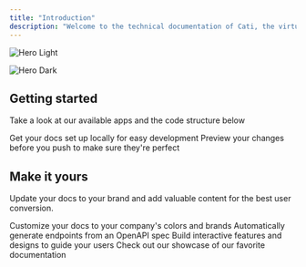 ```yaml
---
title: "Introduction"
description: "Welcome to the technical documentation of Cati, the virtual assistant designed for the elderly"
---
```


<img
  className="block dark:hidden"
  src="/banner_demo_1.png"
  alt="Hero Light"
  title={true}
/>

<img
  className="hidden dark:block"
  src="/images/hero-dark.png"
  alt="Hero Dark"
/>

## Getting started

Take a look at our available apps and the code structure below

<CardGroup cols={2}>
  <Card title="Frontend" icon="tablet-button" href="https://mintlify.com/docs/frontend">
    Get your docs set up locally for easy development
  </Card>
  <Card title="Backend" icon="server" href="https://mintlify.com/docs/backend">
    Preview your changes before you push to make sure they're perfect
  </Card>
</CardGroup>

## Make it yours

Update your docs to your brand and add valuable content for the best user conversion.

<CardGroup cols={2}>
  <Card title="Customize Style" icon="palette" href="https://mintlify.com/docs/settings/global">
    Customize your docs to your company's colors and brands
  </Card>
  <Card title="Reference APIs" icon="code" href="https://mintlify.com/docs/api-playground/openapi">
    Automatically generate endpoints from an OpenAPI spec
  </Card>
  <Card title="Add Components" icon="screwdriver-wrench" href="https://mintlify.com/docs/content/components/accordions">
    Build interactive features and designs to guide your users
  </Card>
  <Card title="Get Inspiration" icon="stars" href="https://mintlify.com/customers">
    Check out our showcase of our favorite documentation
  </Card>
</CardGroup>
